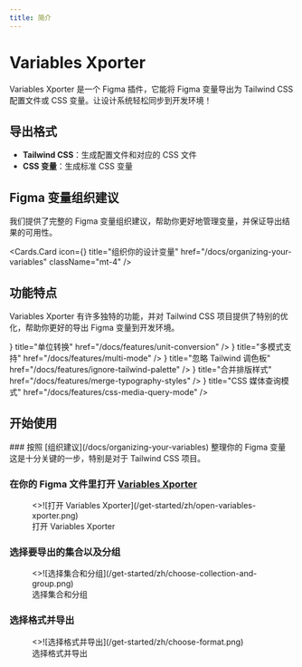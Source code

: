 ```yaml
---
title: 简介
---
```



# Variables Xporter

Variables Xporter 是一个 Figma 插件，它能将 Figma 变量导出为 Tailwind CSS 配置文件或 CSS 变量。让设计系统轻松同步到开发环境！

## 导出格式
- **Tailwind CSS**：生成配置文件和对应的 CSS 文件
- **CSS 变量**：生成标准 CSS 变量

## Figma 变量组织建议
我们提供了完整的 Figma 变量组织建议，帮助你更好地管理变量，并保证导出结果的可用性。

  <Cards.Card
    icon={<BookCopy />}
    title="组织你的设计变量"
    href="/docs/organizing-your-variables"
    className="mt-4"
  />


## 功能特点
Variables Xporter 有许多独特的功能，并对 Tailwind CSS 项目提供了特别的优化，帮助你更好的导出 Figma 变量到开发环境。

<Cards>
  <Cards.Card
    icon={<RefreshCw />}
    title="单位转换"
    href="/docs/features/unit-conversion"
  />
  <Cards.Card
    icon={<Columns3 />}
    title="多模式支持"
    href="/docs/features/multi-mode"
  />
  <Cards.Card
    icon={<EyeOff />}
    title="忽略 Tailwind 调色板"
    href="/docs/features/ignore-tailwind-palette"
  />
  <Cards.Card
    icon={<Merge/>}
    title="合并排版样式"
    href="/docs/features/merge-typography-styles"
  />
  <Cards.Card
    icon={<Proportions />}
    title="CSS 媒体查询模式"
    href="/docs/features/css-media-query-mode"
  />
</Cards>


## 开始使用
<Steps>
### 按照 [组织建议](/docs/organizing-your-variables) 整理你的 Figma 变量
这是十分关键的一步，特别是对于 Tailwind CSS 项目。


### 在你的 Figma 文件里打开 [Variables Xporter](https://www.figma.com/community/plugin/1522142900835722038/variables-xporter)


<figure className="mt-6 max-w-[400px]">
  <>![打开 Variables Xporter](/get-started/zh/open-variables-xporter.png)</>
  <figcaption>
    打开 Variables Xporter
  </figcaption>
</figure>


### 选择要导出的集合以及分组

<figure className="mt-6 max-w-[400px]">
  <>![选择集合和分组](/get-started/zh/choose-collection-and-group.png)</>
  <figcaption>
    选择集合和分组
  </figcaption>
</figure>

### 选择格式并导出

<figure className="mt-6 max-w-[400px]">
  <>![选择格式并导出](/get-started/zh/choose-format.png)</>
  <figcaption>
    选择格式并导出
  </figcaption>
</figure>
</Steps>
